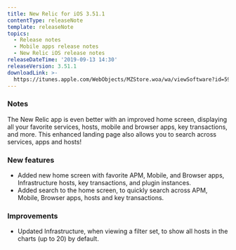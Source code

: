 ```yaml
---
title: New Relic for iOS 3.51.1
contentType: releaseNote
template: releaseNote
topics:
  - Release notes
  - Mobile apps release notes
  - New Relic iOS release notes
releaseDateTime: '2019-09-13 14:30'
releaseVersion: 3.51.1
downloadLink: >-
  https://itunes.apple.com/WebObjects/MZStore.woa/wa/viewSoftware?id=594038638&mt=8
---
```


### Notes

The New Relic app is even better with an improved home screen, displaying all your favorite services, hosts, mobile and browser apps, key transactions, and more. This enhanced landing page also allows you to search across services, apps and hosts!

### New features

* Added new home screen with favorite APM, Mobile, and Browser apps, Infrastructure hosts, key transactions, and plugin instances.
* Added search to the home screen, to quickly search across APM, Mobile, Browser apps, hosts and key transactions.

### Improvements

* Updated Infrastructure, when viewing a filter set, to show all hosts in the charts (up to 20) by default.
